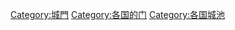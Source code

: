 {{Categories by country|nocat}}

[[Category:城門|Category:城門]]
[[Category:各国的门|Category:各国的门]]
[[Category:各国城池|Category:各国城池]]